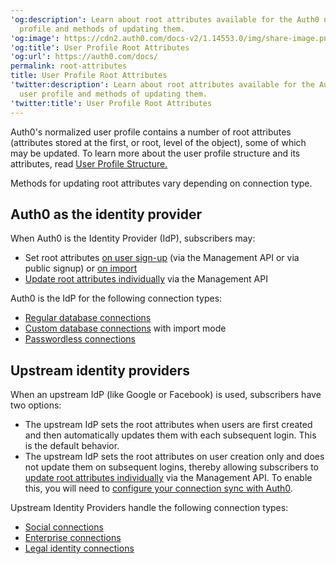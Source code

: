 ---
'og:description': Learn about root attributes available for the Auth0 normalized user
  profile and methods of updating them.
'og:image': https://cdn2.auth0.com/docs-v2/1.14553.0/img/share-image.png
'og:title': User Profile Root Attributes
'og:url': https://auth0.com/docs/
permalink: root-attributes
title: User Profile Root Attributes
'twitter:description': Learn about root attributes available for the Auth0 normalized
  user profile and methods of updating them.
'twitter:title': User Profile Root Attributes
---
Auth0's normalized user profile contains a number of root attributes (attributes stored at the first, or root, level of the object), some of which may be updated. To learn more about the user profile structure and its attributes, read [User Profile Structure.](/docs/manage-users/user-accounts/user-profiles/user-profile-structure)

Methods for updating root attributes vary depending on connection type.

## Auth0 as the identity provider

When Auth0 is the <Tooltip tip="Identity Provider (IdP): Service that stores and manages digital identities." cta="View Glossary" href="/docs/glossary?term=Identity+Provider">Identity Provider</Tooltip> (IdP), subscribers may:

* Set root attributes [on user sign-up](https://auth0.com/docs/api/management/guides/users/set-root-attributes-user-signup) (via the <Tooltip tip="Management API: A product to allow customers to perform administrative tasks." cta="View Glossary" href="/docs/glossary?term=Management+API">Management API</Tooltip> or via public signup)
  or [on import](https://auth0.com/docs/api/management/guides/users/set-root-attributes-user-import)
* [Update root attributes individually](https://auth0.com/docs/api/management/guides/users/update-root-attributes-users) via the Management API

Auth0 is the IdP for the following connection types:

* [Regular database connections](/docs/authenticate/database-connections)
* [Custom database connections](/docs/authenticate/database-connections/custom-db) with import mode
* [Passwordless connections](/docs/authenticate/passwordless)

## Upstream identity providers

When an upstream IdP (like Google or Facebook) is used, subscribers have two options:

* The upstream IdP sets the root attributes when users are first created and then
  automatically updates them with each subsequent login. This is the default behavior.
* The upstream IdP sets the root attributes on user creation only and does not
  update them on subsequent logins, thereby allowing subscribers to [update root attributes individually](https://auth0.com/docs/api/management/guides/users/update-root-attributes-users) via the Management API. To enable this, you will need to [configure your connection sync with Auth0](https://auth0.com/docs/api/management/guides/connections/configure-connection-sync).

Upstream Identity Providers handle the following connection types:

* [Social connections](/docs/authenticate/identity-providers#social)
* [Enterprise connections](/docs/authenticate/identity-providers#enterprise)
* [Legal identity connections](/docs/authenticate/identity-providers#legal-identities)
